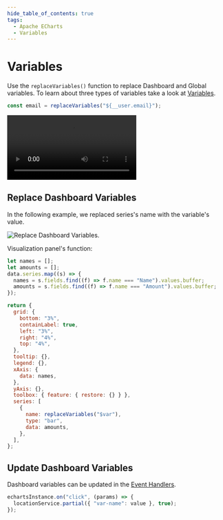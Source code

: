 ```yaml
---
hide_table_of_contents: true
tags:
  - Apache ECharts
  - Variables
---
```



# Variables

Use the `replaceVariables()` function to replace Dashboard and Global variables. To learn about three types of variables take a look at [Variables](/plugins/grafana/variables).

```javascript
const email = replaceVariables("${__user.email}");
```

<Video
  src="https://www.youtube.com/embed/sczRq2lI3e4"
  title="Dashboard, Global and Environment variables."
/>

## Replace Dashboard Variables

In the following example, we replaced series's name with the variable's value.

<Image
  title="Replace Dashboard Variables."
  src="/img/plugins/volkovlabs-echarts-panel/variables.png"
/>

Visualization panel's function:

```js
let names = [];
let amounts = [];
data.series.map((s) => {
  names = s.fields.find((f) => f.name === "Name").values.buffer;
  amounts = s.fields.find((f) => f.name === "Amount").values.buffer;
});

return {
  grid: {
    bottom: "3%",
    containLabel: true,
    left: "3%",
    right: "4%",
    top: "4%",
  },
  tooltip: {},
  legend: {},
  xAxis: {
    data: names,
  },
  yAxis: {},
  toolbox: { feature: { restore: {} } },
  series: [
    {
      name: replaceVariables("$var"),
      type: "bar",
      data: amounts,
    },
  ],
};
```

## Update Dashboard Variables

Dashboard variables can be updated in the [Event Handlers](/plugins/volkovlabs-echarts-panel/events).

```js
echartsInstance.on("click", (params) => {
  locationService.partial({ "var-name": value }, true);
});
```
